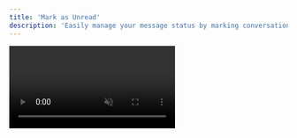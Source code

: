 ```yaml
---
title: 'Mark as Unread'
description: 'Easily manage your message status by marking conversations as unread to revisit them later.'
---
```


<video autoplay muted loop playsinline className="w-full aspect-video" src="/videos/guides_mark_unread.mp4" />

To mark a conversation as unread, click the gear icon located within the conversation to access message options. Within the options menu, select "Mark as Unread" to designate the conversation as unread.

Now, this conversation will appear as if it has not been read, allowing you to easily identify messages you want to revisit later.

In Inboundly, opening a message will automatically mark it as read. Therefore, remember to mark a message as unread if you wish to maintain its unread status for future reference. 

<Info>Marking messages as unread within Inboundly does not affect Twitter in any way. You can read the message within Inboundly without sending a "read receipt" on Twitter.</Info>
